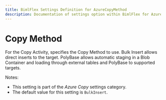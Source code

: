 ```yaml
---
title: BimlFlex Settings Definition for AzureCopyMethod
description: Documentation of settings option within BimlFlex for AzureCopyMethod
---
```

<head>
  <meta name="varigenceProduct" content="BimlFlex"></meta>
  <meta name="varigenceArticleType" content="Reference"></meta>
</head>

# Copy Method

For the Copy Activity, specifies the Copy Method to use. Bulk Insert allows direct inserts to the target. PolyBase allows automatic staging in a Blob Container and loading through external tables and PolyBase to supported targets.

Notes:

* This setting is part of the *Azure Copy* settings category.
* The default value for this setting is `BulkInsert`.
